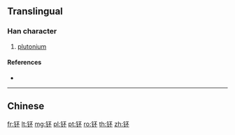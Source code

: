 {{character info/new}}
{{also|鈈|鈽}}
==Translingual==

===Han character===
{{Han char|rn=167|rad=钅|as=04|sn=9|four=|canj=CMF,OPMF,XCMF}}

# [[plutonium]]

====References====
* {{Han ref|kx=1328.061|hdz=64174.130|uh=949A|ud=38042}}

----

==Chinese==
{{zh-see|鈈}}

[[fr:钚]]
[[lt:钚]]
[[mg:钚]]
[[pl:钚]]
[[pt:钚]]
[[ro:钚]]
[[th:钚]]
[[zh:钚]]